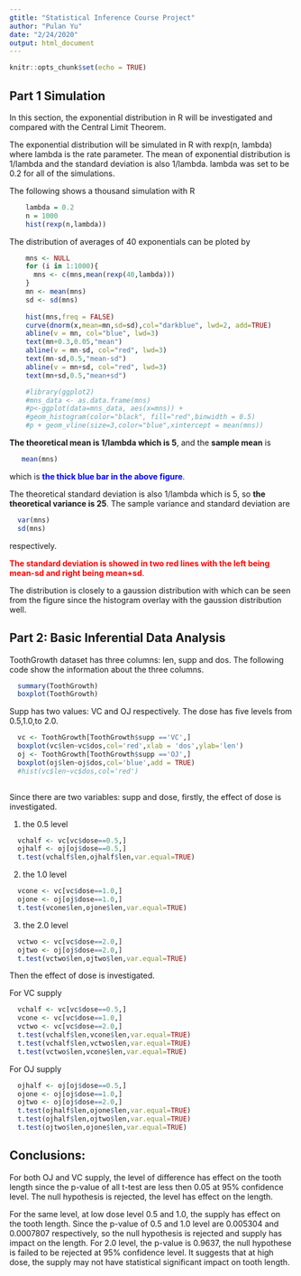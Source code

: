 ```yaml
---
gtitle: "Statistical Inference Course Project"
author: "Pulan Yu"
date: "2/24/2020"
output: html_document
---
```


```r
knitr::opts_chunk$set(echo = TRUE)
```

## Part 1 Simulation

In this section, the exponential distribution in R will be investigated and compared with the Central Limit Theorem. 

The exponential distribution will be simulated in R with rexp(n, lambda) where lambda is the rate parameter. The mean of exponential distribution is 1/lambda and the standard deviation is also 1/lambda. lambda was set to be 0.2 for all of the simulations. 

The following shows a thousand simulation with R

```r
    lambda = 0.2
    n = 1000
    hist(rexp(n,lambda))
```

The distribution of averages of 40 exponentials can be ploted by 

```r
    mns <- NULL
    for (i in 1:1000){
      mns <- c(mns,mean(rexp(40,lambda)))
    }
    mn <- mean(mns)
    sd <- sd(mns)
    
    hist(mns,freq = FALSE)
    curve(dnorm(x,mean=mn,sd=sd),col="darkblue", lwd=2, add=TRUE)
    abline(v = mn, col="blue", lwd=3)
    text(mn+0.3,0.05,"mean")
    abline(v = mn-sd, col="red", lwd=3)
    text(mn-sd,0.5,"mean-sd")
    abline(v = mn+sd, col="red", lwd=3)
    text(mn+sd,0.5,"mean+sd")
```
```r
    #library(ggplot2)
    #mns_data <- as.data.frame(mns)
    #p<-ggplot(data=mns_data, aes(x=mns)) + 
    #geom_histogram(color="black", fill="red",binwidth = 0.5)
    #p + geom_vline(size=3,color="blue",xintercept = mean(mns))
```

<b>The theoretical mean is 1/lambda which is 5</b>, and the <b>sample mean</b> is

```r
   mean(mns)
```
which is <b><font color='blue'>the thick blue bar in the above figure</font></b>.

The theoretical standard deviation is also 1/lambda which is 5, so <b>the theoretical variance is 25</b>. The sample variance and standard deviation are

```r
  var(mns)
  sd(mns)
```
respectively.

<b><font color='red'>The standard deviation is showed in two red lines with the left being mean-sd and right being mean+sd</font></b>.

The distribution is closely to a gaussion distribution with which can be seen from the figure since the histogram overlay with the gaussion distribution well.

## Part 2: Basic Inferential Data Analysis

ToothGrowth dataset has three columns: len, supp and dos. The following code show the information about the three columns.

```r
  summary(ToothGrowth)
  boxplot(ToothGrowth)
```

Supp has two values: VC and OJ respectively. The dose has five levels from 0.5,1.0,to 2.0.

```r
  vc <- ToothGrowth[ToothGrowth$supp =='VC',]
  boxplot(vc$len~vc$dos,col='red',xlab = 'dos',ylab='len')
  oj <- ToothGrowth[ToothGrowth$supp =='OJ',]
  boxplot(oj$len~oj$dos,col='blue',add = TRUE)
  #hist(vc$len~vc$dos,col='red')
  
```

Since there are two variables: supp and dose, firstly, the effect of dose is investigated. 

1. the 0.5 level

```r
  vchalf <- vc[vc$dose==0.5,]
  ojhalf <- oj[oj$dose==0.5,]
  t.test(vchalf$len,ojhalf$len,var.equal=TRUE)
```

2. the 1.0 level

```r
  vcone <- vc[vc$dose==1.0,]
  ojone <- oj[oj$dose==1.0,]
  t.test(vcone$len,ojone$len,var.equal=TRUE)
```

3. the 2.0 level

```r
  vctwo <- vc[vc$dose==2.0,]
  ojtwo <- oj[oj$dose==2.0,]
  t.test(vctwo$len,ojtwo$len,var.equal=TRUE)
```

Then the effect of dose is investigated.

For VC supply

```r
  vchalf <- vc[vc$dose==0.5,]
  vcone <- vc[vc$dose==1.0,]
  vctwo <- vc[vc$dose==2.0,]
  t.test(vchalf$len,vcone$len,var.equal=TRUE)
  t.test(vchalf$len,vctwo$len,var.equal=TRUE)
  t.test(vctwo$len,vcone$len,var.equal=TRUE)
```

For OJ supply

```r
  ojhalf <- oj[oj$dose==0.5,]
  ojone <- oj[oj$dose==1.0,]
  ojtwo <- oj[oj$dose==2.0,]
  t.test(ojhalf$len,ojone$len,var.equal=TRUE)
  t.test(ojhalf$len,ojtwo$len,var.equal=TRUE)
  t.test(ojtwo$len,ojone$len,var.equal=TRUE)
```

<h2>Conclusions:</h2>
For both OJ and VC supply, the level of difference has effect on the tooth length since the p-value of all t-test are less then 0.05 at 95% confidence level. The null hypothesis is rejected, the level has effect on the length.

For the same level, at low dose level 0.5 and 1.0, the supply has effect on the tooth length. Since the p-value of 0.5 and 1.0 level are 0.005304 and 0.0007807 respectively, so the null hypothesis is rejected and supply has impact on the length. For 2.0 level, the p-value is 0.9637, the null hypothese is failed to be rejected at 95% confidence level. It suggests that at high dose, the supply may not have statistical significant impact on tooth length. 



